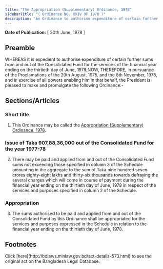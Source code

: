 ```yaml
---
title: "The Appropriation (Supplementary) Ordinance, 1978"
sidebarTitle: "( Ordinance NO. XXIV OF 1978 )"
description: "An Ordinance to authorise expenditure of certain further sums from and out of the Consolidated Fund for the services of the financial year ending on the thirtieth day of June, 1978."
---
```


**Date of Publication:** [ 30th June, 1978 ]

## Preamble

WHEREAS it is expedient to authorise expenditure of certain further sums from and out of the Consolidated Fund for the services of the financial year ending on the thirtieth day of June, 1978;NOW, THEREFORE, in pursuance of the Proclamations of the 20th August, 1975, and the 8th November, 1975, and in exercise of all powers enabling him in that behalf, the President is pleased to make and promulgate the following Ordinance:-

## Sections/Articles

### Short title

1. This Ordinance may be called the [Appropriation (Supplementary) Ordinance, 1978](/laws/act-573 "Appropriation (Supplementary) Ordinance, 1978").

### Issue of Taka 907,88,36,000 out of the Consolidated Fund for the year 1977-78

2. There may be paid and applied from and out of the Consolidated Fund sums not exceeding those specified in column 3 of the Schedule amounting in the aggregate to the sum of Taka nine hundred seven crores eighty-eight lakhs and thirty-six thousands towards defraying the several charges which will come in course of payment during the financial year ending on the thirtieth day of June, 1978 in respect of the services and purposes specified in column 2 of the Schedule.

### Appropriation

3. The sums authorised to be paid and applied from and out of the Consolidated Fund by this Ordinance shall be appropriated for the services and purposes expressed in the Schedule in relation to the financial year ending on the thirtieth day of June, 1978.

## Footnotes

<Note>
  Click [here](http://bdlaws.minlaw.gov.bd/act-details-573.html) to see the original act on the Bangladesh Legal Database.
</Note>
